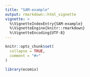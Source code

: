 ```yaml
---
title: "SAM-example"
output: rmarkdown::html_vignette
vignette: >
  %\VignetteIndexEntry{SAM-example}
  %\VignetteEngine{knitr::rmarkdown}
  %\VignetteEncoding{UTF-8}
---
```


```r
knitr::opts_chunk$set(
  collapse = TRUE,
  comment = "#>"
)
```

```r
library(ecomix)
```
